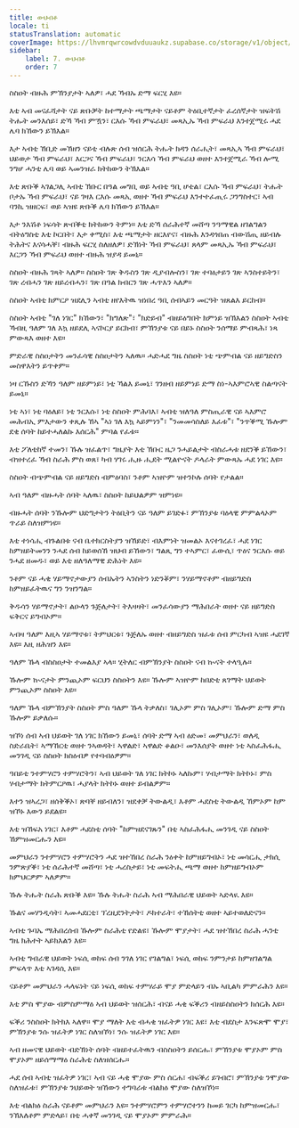 ```yaml
---
title: ውህብቶ
locale: ti
statusTranslation: automatic
coverImage: https://lhvmrqwrcowdvduuaukz.supabase.co/storage/v1/object/public/strapi-uploads/small_cover-educacion-fundamental.webp-2d51a7828a2b1309555be27f7e2a61a0.webp
sidebar:
    label: 7. ውህብቶ
    order: 7
---
```

ስስዐት ብዙሕ ምኽንያታት ኣለዎ፣ ሓደ ኻብኡ ድማ ፍርሂ እዩ።

እቲ ኣብ መናፈሻታት ናይ ጽቡቓት ከተማታት ጫማታት ናይቶም ትዕቢተኛታት ፈረሰኛታት ዝፍትሽ ትሑት መንእሰይ፣ ድኻ ኻብ ምዃን፣ ርእሱ ኻብ ምፍራህ፣ መጻኢኡ ኻብ ምፍራህ እንተጀሚሩ ሓደ ሌባ ክኸውን ይኽእል።

እታ ኣብቲ ኸቢድ መኽዘን ናይቲ ብሉጽ ሰብ ዝሰርሕ ትሑት ክዳን ሰራሒት፣ መጻኢኣ ኻብ ምፍራህ፣ ህይወታ ኻብ ምፍራህ፣ እርጋና ኻብ ምፍራህ፣ ንርእሳ ኻብ ምፍራህ ወዘተ እንተጀሚራ ኻብ ሎሚ ንግሆ ሓንቲ ሌባ ወይ ኣመንዝራ ክትከውን ትኽእል።

እቲ ጽቡቕ ኣገልጋሊ ኣብቲ ኽቡር በዓል መግቢ ወይ ኣብቲ ዓቢ ሆቴል፣ ርእሱ ኻብ ምፍራህ፣ ትሑት ቦታኡ ኻብ ምፍራህ፣ ናይ ገዛእ ርእሱ መጻኢ ወዘተ ኻብ ምፍራህ እንተተፈጢሩ ጋንግስተር፣ ኣብ ባንኪ ዝዘርፍ፣ ወይ ኣዝዩ ጽቡቕ ሌባ ክኸውን ይኽእል።

እታ ንእሽቶ ነፍሳት ጽብቕቲ ክትከውን ትምነ። እቲ ድኻ ሰራሕተኛ መሸጣ ንዓማዊል ዘገልግልን ብትዕግስቲ እቲ ኮርበት፣ እታ ቀሚስ፣ እቲ ጫማታት ዘርእየና፣ ብዙሕ እንዳጎበጠ ብውሽጢ ዘይብሉ ትሕትና እናሳሓቐ፣ ብዙሕ ፍርሂ ስለዘለዎ፣ ድኽነት ኻብ ምፍራህ፣ ጸላም መጻኢኡ ኻብ ምፍራህ፣ እርጋን ኻብ ምፍራህ ወዘተ ብዙሕ ዝያዳ ይመኒ።

ስስዐት ብዙሕ ገጻት ኣለዎ። ስስዐት ገጽ ቅዱስን ገጽ ዲያብሎስን፣ ገጽ ተባዕታይን ገጽ ኣንስተይትን፣ ገጽ ረብሓን ገጽ ዘይረብሓን፣ ገጽ በዓል ክብርን ገጽ ሓጥእን ኣለዎ።

ስስዐት ኣብቲ ክምርዖ ዝደሊን ኣብቲ ዘየእትዉ ዝነበረ ዓቢ ሰብኣይን መርዓት ዝጸልእ ይርከብ።

ስስዐት ኣብቲ "ገለ ነገር" ክኸውን፣ "ክግለጽ"፣ "ክድይብ" ብዘይዕግበት ክምነይ ዝኽእልን ስስዐት ኣብቲ ኻብዚ ዓለም ገለ እኳ ዘይደሊ ኣናኮርያ ይርከብ፣ ምኽንያቱ ናይ በይኑ ስስዐት ንሰማይ ምብጻሕ፣ ነጻ ምውጻእ ወዘተ እዩ።

ምድራዊ ስስዐታትን መንፈሳዊ ስስዐታትን ኣለዉ። ሓድሓደ ግዜ ስስዐት ነቲ ጭምብል ናይ ዘይግድስን መስዋእትን ይጥቀም።

ነዛ ርኹስን ድኻን ዓለም ዘይምነይ፣ ነቲ ኻልእ ይመኒ፣ ገንዘብ ዘይምነይ ድማ ስነ-ኣእምሮኣዊ ስልጣናት ይመኒ።

ነቲ ኣነ፣ ነቲ ባዕለይ፣ ነቲ ንርእሱ፣ ነቲ ስስዐት ምሕባእ፣ ኣብቲ ዝለዓለ ምስጢራዊ ናይ ኣእምሮ መሕብኢ ምእታውን ቀጺሉ ኸኣ "ኣነ ገለ እኳ ኣይምነን"፣ "ንመመሳስለይ እፈቱ"፣ "ንጥቕሚ ኹሎም ደቂ ሰባት ከይተሓለልኩ እሰርሕ" ምባል የፈቱ።

እቲ ፖለቲከኛ ተመን፣ ኹሉ ዝፈልጥ፣ ግዜያት እቲ ኽቡር ዜጋ ንሓይልታት ብስራሓቱ ዘደንቕ ይኸውን፣ ብዝተረፈ ኻብ ስራሕ ምስ ወጸ፣ ካብ ሃገሩ ሒዙ ሒደት ሚልዮናት ዶላራት ምውጻኡ ሓደ ነገር እዩ።

ስስዐት ብጭምብል ናይ ዘይግድስ ብምዕባስ፣ ንቶም ኣዝዮም ዝተንኮሉ ሰባት የታልል።

ኣብ ዓለም ብዙሓት ሰባት ኣለዉ፣ ስስዐት ከይህልዎም ዝምነዩ።

ብዙሓት ሰባት ንኹሎም ህድግታትን ትዕቢትን ናይ ዓለም ይገድፉ፣ ምኽንያቱ ባዕላዊ ምምልላኦም ጥራይ ስለዝምነዩ።

እቲ ተነሳሒ ብጉልበቱ ናብ ቤተክርስትያን ዝኸይድ፣ ብእምነት ዝመልኦ እናተገረፈ፣ ሓደ ነገር ከምዘይትመንን ንሓደ ሰብ ከይወሰኸ ዝህብ ይኸውን፣ ግልጺ ግን ተኣምር፣ ፈውሲ፣ ጥዕና ንርእሱ ወይ ንሓደ ዘመዱ፣ ወይ እቲ ዘለዓለማዊ ድሕነት እዩ።

ንቶም ናይ ሓቂ ሃይማኖታውያን ሰብኡትን ኣንስትን ነድንቖም፣ ንሃይማኖቶም ብዘይግድስ ከምዘይፈትዉና ግን ንዝንግል።

ቅዱሳን ሃይማኖታት፣ ልዑላን ጉጅለታት፣ ትእዛዛት፣ መንፈሳውያን ማሕበራት ወዘተ ናይ ዘይግድስ ፍቅርና ይግብኦም።

ኣብዛ ዓለም እዚኣ ሃይማኖቱ፣ ትምህርቱ፣ ጉጅለኡ ወዘተ ብዘይግድስ ዝፈቱ ሰብ ምርካብ ኣዝዩ ሓደገኛ እዩ። እዚ ዘሕዝን እዩ።

ዓለም ኹላ ብስስዐታት ተመልእያ ኣላ። ሂትለር ብምኽንያት ስስዐት ናብ ኲናት ተላዒሉ።

ኹሎም ኲናታት ምንጪኦም ፍርህን ስስዐትን እዩ። ኹሎም ኣዝዮም ከበድቲ ጸገማት ህይወት ምንጪኦም ስስዐት እዩ።

ዓለም ኹላ ብምኽንያት ስስዐት ምስ ዓለም ኹላ ትቃለስ፣ ገሊኦም ምስ ገሊኦም፣ ኹሎም ድማ ምስ ኹሎም ይቃለሱ።

ዝኾነ ሰብ ኣብ ህይወት ገለ ነገር ክኸውን ይመኒ፣ ሰባት ድማ ኣብ ዕድመ፣ መምህራን፣ ወለዲ ስድራቤት፣ ኣማኸርቲ ወዘተ ንኣወዳት፣ ኣዋልድ፣ ኣዋልድ ቆልዑ፣ መንእሰያት ወዘተ ነቲ ኣስፈሕፋሒ መንገዲ ናይ ስስዐት ክስዕብዎ የተባብዕዎም።

ዓበይቲ ንተምሃሮን ተምሃሮትን፣ ኣብ ህይወት ገለ ነገር ክትኮኑ ኣለኩም፣ ሃብታማት ክትኮኑ፣ ምስ ሃብታማት ክትምርዖዉ፣ ሓያላት ክትኮኑ ወዘተ ይብልዎም።

እተን ዝኣረጋ፣ ዘሰቅቕኦ፣ ጽባቐ ዘይብለን፣ ዝደቀቓ ትውልዲ፣ እቶም ሓደስቲ ትውልዲ ኸምኦም ከም ዝኾኑ እውን ይደልዩ።

እቲ ዝኸፍአ ነገር፣ እቶም ሓደስቲ ሰባት "ከምዝደናገጹን" በቲ ኣስፈሕፋሒ መንገዲ ናይ ስስዐት ኸምዝመርሑን እዩ።

መምህራን ንተምሃሮን ተምሃሮትን ሓደ ዝተኸበረ ስራሕ ንዕቀት ከምዘይግብኦ፣ ነቲ መሳርሒ ታክሲ ንምጽያቕ፣ ነቲ ሰራሕተኛ መሸጣ፣ ነቲ ሓረስታይ፣ ነቲ መፍትሒ ጫማ ወዘተ ከምዘይግብኦም ክምህርዎም ኣለዎም።

ኹሉ ትሑት ስራሕ ጽቡቕ እዩ። ኹሉ ትሑት ስራሕ ኣብ ማሕበራዊ ህይወት ኣድላዪ እዩ።

ኹልና መሃንዲሳት፣ ኣመሓደርቲ፣ ፕረዚደንትታት፣ ዶክተራት፣ ተኸሰትቲ ወዘተ ኣይተወለድናን።

ኣብቲ ጉባኤ ማሕበረሰብ ኹሎም ስራሕቲ የድልዩ፣ ኹሎም ሞያታት፣ ሓደ ዝተኸበረ ስራሕ ሓንቲ ግዜ ክሕተት ኣይክእልን እዩ።

ኣብቲ ግብራዊ ህይወት ነፍሲ ወከፍ ሰብ ንገለ ነገር የገልግል፣ ነፍሲ ወከፍ ንምንታይ ከምዘገልግል ምፍላጥ እቲ ኣገዳሲ እዩ።

ናይቶም መምህራን ሓላፍነት ናይ ነፍሲ ወከፍ ተምሃራይ ሞያ ምድላይን ብኡ ኣቢልካ ምምራሕን እዩ።

እቲ ምስ ሞያው ብምስምማዕ ኣብ ህይወት ዝሰርሕ፣ ብናይ ሓቂ ፍቕሪን ብዘይስስዐትን ክሰርሕ እዩ።

ፍቕሪ ንስስዐት ክትክእ ኣለዋ። ሞያ ማለት እቲ ብሓቂ ዝፈትዎ ነገር እዩ፣ እቲ ብደስታ እንፍጽሞ ሞያ፣ ምኽንያቱ ንሱ ዝፈትዎ ነገር ስለዝኾነ፣ ንሱ ዝፈትዎ ነገር እዩ።

ኣብ ዘመናዊ ህይወት ብድኽነት ሰባት ብዘይተፈትዉን ብስስዐትን ይሰርሑ፣ ምኽንያቱ ሞያኦም ምስ ሞያኦም ዘይሰማማዕ ስራሕቲ ስለዝሰርሑ።

ሓደ ሰብ ኣብቲ ዝፈትዎ ነገር፣ ኣብ ናይ ሓቂ ሞያው ምስ ሰርሐ፣ ብፍቕሪ ይገብሮ፣ ምኽንያቱ ንሞያው ስለዝፈቱ፣ ምኽንያቱ ንህይወት ዝኸውን ተግባራቱ ብልክዕ ሞያው ስለዝኾነ።

እቲ ብልክዕ ስራሕ ናይቶም መምህራን እዩ። ንተምሃሮምን ተምሃሮተንን ከመይ ገርካ ከምዝመርሑ፣ ንኽእለቶም ምድላይ፣ በቲ ሓቀኛ መንገዲ ናይ ሞያኦም ምምራሕ።

